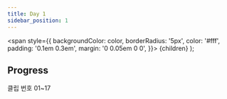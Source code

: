 ---
title: Day 1
sidebar_position: 1
---

  <span
    style={{
      backgroundColor: color,
      borderRadius: '5px',
      color: '#fff',
      padding: '0.1em 0.3em',
      margin: '0 0.05em 0 0',
    }}>
    {children}
  </span>
);

## Progress
<Highlight color="#25c2a0">클립 번호</Highlight> 01~17
